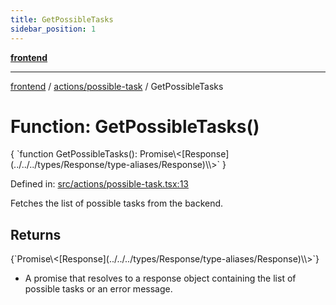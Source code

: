 ```yaml
---
title: GetPossibleTasks
sidebar_position: 1
---
```



[**frontend**](../../..)

***

[frontend](../../..) / [actions/possible-task](..) / GetPossibleTasks

# Function: GetPossibleTasks()

<CodeBlock language="ts">
{ `function GetPossibleTasks(): Promise\<[Response](../../../types/Response/type-aliases/Response)\<object[]\>\>` }
</CodeBlock>

Defined in: [src/actions/possible-task.tsx:13](https://github.com/svsticky/CommitteeClash/blob/e5fd1c9fb89fe447a4c38e43ebba51eb1e51230c/frontend/src/actions/possible-task.tsx#L13)

Fetches the list of possible tasks from the backend.

## Returns
<CodeBlock language="ts">
{`Promise\<[Response](../../../types/Response/type-aliases/Response)\<object[]\>\>`}
</CodeBlock>

- A promise that resolves to a response object containing the list of possible tasks or an error message.

